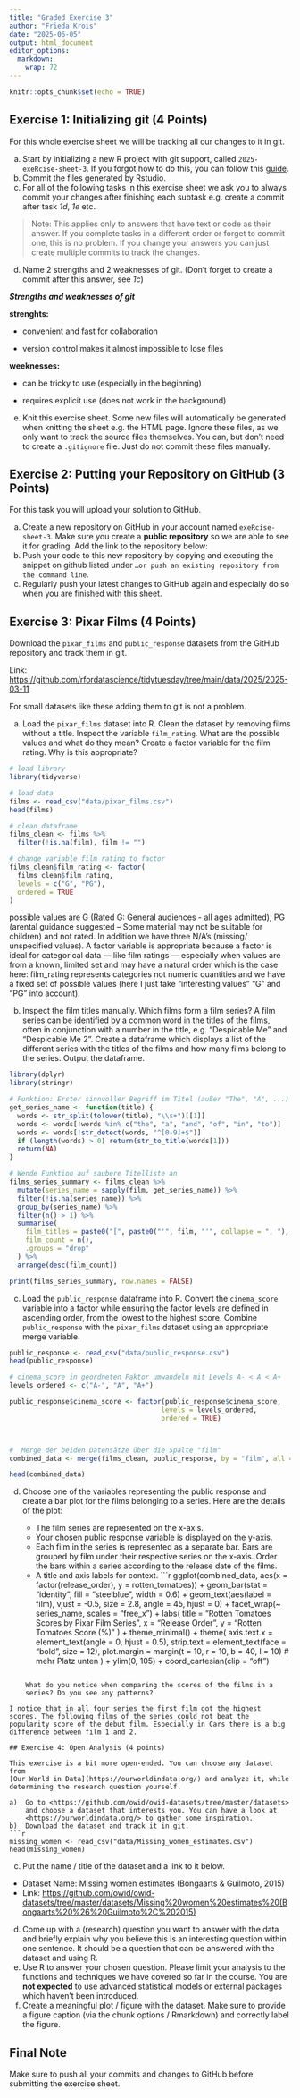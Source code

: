 ```yaml
---
title: "Graded Exercise 3"
author: "Frieda Krois"
date: "2025-06-05"
output: html_document
editor_options: 
  markdown: 
    wrap: 72
---
```


```r
knitr::opts_chunk$set(echo = TRUE)
```

## Exercise 1: Initializing git (4 Points)

For this whole exercise sheet we will be tracking all our changes to it
in git.

a)  Start by initializing a new R project with git support, called
    `2025-exeRcise-sheet-3`. If you forgot how to do this, you can
    follow this
    [guide](https://malikaihle.github.io/Introduction-RStudio-Git-GitHub/rstudio_project.html).
b)  Commit the files generated by Rstudio.
c)  For all of the following tasks in this exercise sheet we ask you to
    always commit your changes after finishing each subtask e.g. create
    a commit after task *1d*, *1e* etc.

> Note: This applies only to answers that have text or code as their
> answer. If you complete tasks in a different order or forget to commit
> one, this is no problem. If you change your answers you can just
> create multiple commits to track the changes.

d)  Name 2 strengths and 2 weaknesses of git. (Don't forget to create a
    commit after this answer, see *1c*)

***Strengths and weaknesses of git***

**strenghts:**

-   convenient and fast for collaboration

-   version control makes it almost impossible to lose files

**weeknesses:**

-   can be tricky to use (especially in the beginning)

-   requires explicit use (does not work in the background)

e)  Knit this exercise sheet. Some new files will automatically be
    generated when knitting the sheet e.g. the HTML page. Ignore these
    files, as we only want to track the source files themselves. You
    can, but don't need to create a `.gitignore` file. Just do not
    commit these files manually.

## Exercise 2: Putting your Repository on GitHub (3 Points)

For this task you will upload your solution to GitHub.

a)  Create a new repository on GitHub in your account named
    `exeRcise-sheet-3`. Make sure you create a **public repository** so
    we are able to see it for grading. Add the link to the repository
    below:
b)  Push your code to this new repository by copying and executing the
    snippet on github listed under
    `…or push an existing repository from the command line`.
c)  Regularly push your latest changes to GitHub again and especially do
    so when you are finished with this sheet.

## Exercise 3: Pixar Films (4 Points)

Download the `pixar_films` and `public_response` datasets from the
GitHub repository and track them in git.

Link:
<https://github.com/rfordatascience/tidytuesday/tree/main/data/2025/2025-03-11>

For small datasets like these adding them to git is not a problem.

a)  Load the `pixar_films` dataset into R. Clean the dataset by removing
    films without a title. Inspect the variable `film_rating`. What are
    the possible values and what do they mean? Create a factor variable
    for the film rating. Why is this appropriate?
```r
# load library
library(tidyverse)
```
    
```r
# load data
films <- read_csv("data/pixar_films.csv")
head(films)
```

```r
# clean dataframe 
films_clean <- films %>%
  filter(!is.na(film), film != "")
```

```r
# change variable film rating to factor 
films_clean$film_rating <- factor(
  films_clean$film_rating,
  levels = c("G", "PG"),
  ordered = TRUE
)
```
possible values are G (Rated G: General audiences - all ages admitted), PG (arental guidance suggested – Some material may not be suitable for children) and not rated. In addition we have three N/A's (missing/ unspecified values). A factor variable is appropriate because a factor is ideal for categorical data — like film ratings — especially when values are from a known, limited set and may have a natural order which is the case here: film_rating represents categories not numeric quantities and we have a fixed set of possible values (here I just take "interesting values" "G" and "PG" into account).


b)  Inspect the film titles manually. Which films form a film series? A
    film series can be identified by a common word in the titles of the
    films, often in conjunction with a number in the title,
    e.g. "Despicable Me" and "Despicable Me 2". Create a dataframe which
    displays a list of the different series with the titles of the films
    and how many films belong to the series. Output the dataframe.
```r
library(dplyr)
library(stringr)

# Funktion: Erster sinnvoller Begriff im Titel (außer "The", "A", ...)
get_series_name <- function(title) {
  words <- str_split(tolower(title), "\\s+")[[1]]
  words <- words[!words %in% c("the", "a", "and", "of", "in", "to")]
  words <- words[!str_detect(words, "^[0-9]+$")]
  if (length(words) > 0) return(str_to_title(words[1]))
  return(NA)
}

# Wende Funktion auf saubere Titelliste an
films_series_summary <- films_clean %>%
  mutate(series_name = sapply(film, get_series_name)) %>%
  filter(!is.na(series_name)) %>%
  group_by(series_name) %>%
  filter(n() > 1) %>%
  summarise(
    film_titles = paste0("[", paste0("'", film, "'", collapse = ", "), "]"),
    film_count = n(),
    .groups = "drop"
  ) %>%
  arrange(desc(film_count))

print(films_series_summary, row.names = FALSE)
```


c)  Load the `public_response` dataframe into R. Convert the
    `cinema_score` variable into a factor while ensuring the factor
    levels are defined in ascending order, from the lowest to the
    highest score. Combine `public_response` with the `pixar_films`
    dataset using an appropriate merge variable.
    
```r
public_response <- read_csv("data/public_response.csv")
head(public_response)
```


```r
# cinema_score in geordneten Faktor umwandeln mit Levels A- < A < A+
levels_ordered <- c("A-", "A", "A+")

public_response$cinema_score <- factor(public_response$cinema_score, 
                                      levels = levels_ordered, 
                                      ordered = TRUE)



#  Merge der beiden Datensätze über die Spalte "film"
combined_data <- merge(films_clean, public_response, by = "film", all = TRUE)

head(combined_data)
```


d)  Choose one of the variables representing the public response and
    create a bar plot for the films belonging to a series. Here are the
    details of the plot:

    -   The film series are represented on the x-axis.
    -   Your chosen public response variable is displayed on the y-axis.
    -   Each film in the series is represented as a separate bar. Bars
        are grouped by film under their respective series on the x-axis.
        Order the bars within a series according to the release date of
        the films.
    -   A title and axis labels for context.
```r
ggplot(combined_data, aes(x = factor(release_order), y = rotten_tomatoes)) +
  geom_bar(stat = "identity", fill = "steelblue", width = 0.6) +
  geom_text(aes(label = film), vjust = -0.5, size = 2.8, angle = 45, hjust = 0) +
  facet_wrap(~ series_name, scales = "free_x") +
  labs(
    title = "Rotten Tomatoes Scores by Pixar Film Series",
    x = "Release Order",
    y = "Rotten Tomatoes Score (%)"
  ) +
  theme_minimal() +
  theme(
    axis.text.x = element_text(angle = 0, hjust = 0.5),
    strip.text = element_text(face = "bold", size = 12),
    plot.margin = margin(t = 10, r = 10, b = 40, l = 10)  # mehr Platz unten
  ) +
  ylim(0, 105) +
  coord_cartesian(clip = "off")

```

    What do you notice when comparing the scores of the films in a
    series? Do you see any patterns?
    
I notice that in all four series the first film got the highest scores. The following films of the series could not beat the popularity score of the debut film. Especially in Cars there is a big difference between film 1 and 2.

## Exercise 4: Open Analysis (4 points)

This exercise is a bit more open-ended. You can choose any dataset from
[Our World in Data](https://ourworldindata.org/) and analyze it, while
determining the research question yourself.

a)  Go to <https://github.com/owid/owid-datasets/tree/master/datasets>
    and choose a dataset that interests you. You can have a look at
    <https://ourworldindata.org/> to gather some inspiration.
b)  Download the dataset and track it in git.
```r
missing_women <- read_csv("data/Missing_women_estimates.csv")
head(missing_women)
```

c)  Put the name / title of the dataset and a link to it below.

-   Dataset Name: Missing women estimates (Bongaarts & Guilmoto, 2015)
-   Link: <https://github.com/owid/owid-datasets/tree/master/datasets/Missing%20women%20estimates%20(Bongaarts%20%26%20Guilmoto%2C%202015)>

d)  Come up with a (research) question you want to answer with the data
    and briefly explain why you believe this is an interesting question
    within one sentence. It should be a question that can be answered
    with the dataset and using R.
e)  Use R to answer your chosen question. Please limit your analysis to
    the functions and techniques we have covered so far in the course.
    You are **not expected** to use advanced statistical models or
    external packages which haven't been introduced.
f)  Create a meaningful plot / figure with the dataset. Make sure to
    provide a figure caption (via the chunk options / Rmarkdown) and
    correctly label the figure.

## Final Note

Make sure to push all your commits and changes to GitHub before
submitting the exercise sheet.